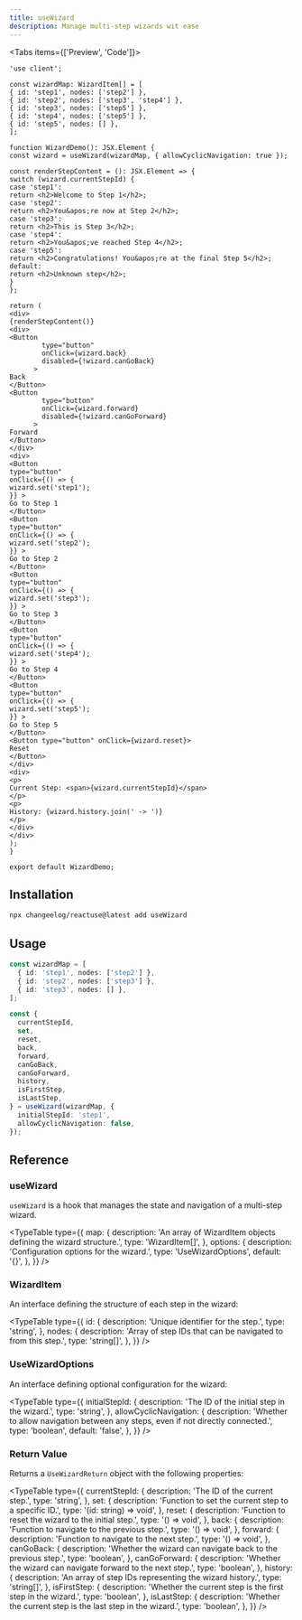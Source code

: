 ```yaml
---
title: useWizard
description: Manage multi-step wizards wit ease
---
```


<Tabs items={['Preview', 'Code']}>
  <Tab value="Preview">
    <WizardDemo />
  </Tab>
  ```tsx tab="Code"
  'use client';

const wizardMap: WizardItem[] = [
{ id: 'step1', nodes: ['step2'] },
{ id: 'step2', nodes: ['step3', 'step4'] },
{ id: 'step3', nodes: ['step5'] },
{ id: 'step4', nodes: ['step5'] },
{ id: 'step5', nodes: [] },
];

function WizardDemo(): JSX.Element {
const wizard = useWizard(wizardMap, { allowCyclicNavigation: true });

const renderStepContent = (): JSX.Element => {
switch (wizard.currentStepId) {
case 'step1':
return <h2>Welcome to Step 1</h2>;
case 'step2':
return <h2>You&apos;re now at Step 2</h2>;
case 'step3':
return <h2>This is Step 3</h2>;
case 'step4':
return <h2>You&apos;ve reached Step 4</h2>;
case 'step5':
return <h2>Congratulations! You&apos;re at the final Step 5</h2>;
default:
return <h2>Unknown step</h2>;
}
};

return (
<div>
{renderStepContent()}
<div>
<Button
          type="button"
          onClick={wizard.back}
          disabled={!wizard.canGoBack}
        >
Back
</Button>
<Button
          type="button"
          onClick={wizard.forward}
          disabled={!wizard.canGoForward}
        >
Forward
</Button>
</div>
<div>
<Button
type="button"
onClick={() => {
wizard.set('step1');
}} >
Go to Step 1
</Button>
<Button
type="button"
onClick={() => {
wizard.set('step2');
}} >
Go to Step 2
</Button>
<Button
type="button"
onClick={() => {
wizard.set('step3');
}} >
Go to Step 3
</Button>
<Button
type="button"
onClick={() => {
wizard.set('step4');
}} >
Go to Step 4
</Button>
<Button
type="button"
onClick={() => {
wizard.set('step5');
}} >
Go to Step 5
</Button>
<Button type="button" onClick={wizard.reset}>
Reset
</Button>
</div>
<div>
<p>
Current Step: <span>{wizard.currentStepId}</span>
</p>
<p>
History: {wizard.history.join(' -> ')}
</p>
</div>
</div>
);
}

export default WizardDemo;
```
</Tabs>

## Installation

```bash
npx changeelog/reactuse@latest add useWizard
```

## Usage

```ts
const wizardMap = [
  { id: 'step1', nodes: ['step2'] },
  { id: 'step2', nodes: ['step3'] },
  { id: 'step3', nodes: [] },
];

const {
  currentStepId,
  set,
  reset,
  back,
  forward,
  canGoBack,
  canGoForward,
  history,
  isFirstStep,
  isLastStep,
} = useWizard(wizardMap, {
  initialStepId: 'step1',
  allowCyclicNavigation: false,
});
```

## Reference

### useWizard

`useWizard` is a hook that manages the state and navigation of a multi-step wizard.

<TypeTable
  type={{
    map: {
      description:
        'An array of WizardItem objects defining the wizard structure.',
      type: 'WizardItem[]',
    },
    options: {
      description: 'Configuration options for the wizard.',
      type: 'UseWizardOptions',
      default: '{}',
    },
  }}
/>

### WizardItem

An interface defining the structure of each step in the wizard:

<TypeTable
  type={{
    id: {
      description: 'Unique identifier for the step.',
      type: 'string',
    },
    nodes: {
      description: 'Array of step IDs that can be navigated to from this step.',
      type: 'string[]',
    },
  }}
/>

### UseWizardOptions

An interface defining optional configuration for the wizard:

<TypeTable
  type={{
    initialStepId: {
      description: 'The ID of the initial step in the wizard.',
      type: 'string',
    },
    allowCyclicNavigation: {
      description:
        'Whether to allow navigation between any steps, even if not directly connected.',
      type: 'boolean',
      default: 'false',
    },
  }}
/>

### Return Value

Returns a `UseWizardReturn` object with the following properties:

<TypeTable
  type={{
    currentStepId: {
      description: 'The ID of the current step.',
      type: 'string',
    },
    set: {
      description: 'Function to set the current step to a specific ID.',
      type: '(id: string) => void',
    },
    reset: {
      description: 'Function to reset the wizard to the initial step.',
      type: '() => void',
    },
    back: {
      description: 'Function to navigate to the previous step.',
      type: '() => void',
    },
    forward: {
      description: 'Function to navigate to the next step.',
      type: '() => void',
    },
    canGoBack: {
      description: 'Whether the wizard can navigate back to the previous step.',
      type: 'boolean',
    },
    canGoForward: {
      description: 'Whether the wizard can navigate forward to the next step.',
      type: 'boolean',
    },
    history: {
      description: 'An array of step IDs representing the wizard history.',
      type: 'string[]',
    },
    isFirstStep: {
      description: 'Whether the current step is the first step in the wizard.',
      type: 'boolean',
    },
    isLastStep: {
      description: 'Whether the current step is the last step in the wizard.',
      type: 'boolean',
    },
  }}
/>

